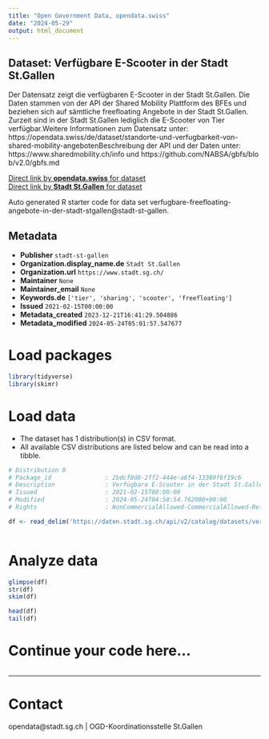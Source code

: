 ```yaml
---
title: "Open Government Data, opendata.swiss"
date: "2024-05-29"
output: html_document
---
```


## Dataset: Verfügbare E-Scooter in der Stadt St.Gallen

Der Datensatz zeigt die verfügbaren E-Scooter in der Stadt St.Gallen. Die Daten stammen von der API der Shared Mobility Plattform des BFEs und beziehen sich auf sämtliche freefloating Angebote in der Stadt St.Gallen. Zurzeit sind in der Stadt St.Gallen lediglich die E-Scooter von Tier verfügbar.Weitere Informationen zum Datensatz unter: https://opendata.swiss/de/dataset/standorte-und-verfugbarkeit-von-shared-mobility-angebotenBeschreibung der API und der Daten unter: https://www.sharedmobility.ch/info und https://github.com/NABSA/gbfs/blob/v2.0/gbfs.md

[Direct link by **opendata.swiss** for dataset](https://opendata.swiss/de/dataset/verfugbare-e-scooter-in-der-stadt-st-gallen)<br>
[Direct link by **Stadt St.Gallen** for dataset](https://daten.stadt.sg.ch/explore/dataset/verfugbare-freefloating-angebote-in-der-stadt-stgallen/)

Auto generated R starter code for data set verfugbare-freefloating-angebote-in-der-stadt-stgallen@stadt-st-gallen.

## Metadata

- **Publisher** `stadt-st-gallen`
- **Organization.display_name.de** `Stadt St.Gallen`
- **Organization.url** `https://www.stadt.sg.ch/`
- **Maintainer** `None`
- **Maintainer_email** `None`
- **Keywords.de** `['tier', 'sharing', 'scooter', 'freefloating']`
- **Issued** `2021-02-15T00:00:00`
- **Metadata_created** `2023-12-21T16:41:29.504886`
- **Metadata_modified** `2024-05-24T05:01:57.547677`


# Load packages

```r

library(tidyverse)
library(skimr)

```

# Load data

-   The dataset has 1 distribution(s) in CSV format.
-   All available CSV distributions are listed below and can be read into a tibble.

```r

# Distribution 0
# Package_id               : 2bdcf8d6-2ff2-444e-a6f4-13389f6f19c6
# Description              : Verfügbare E-Scooter in der Stadt St.Gallen (csv)
# Issued                   : 2021-02-15T00:00:00
# Modified                 : 2024-05-24T04:58:54.762000+00:00
# Rights                   : NonCommercialAllowed-CommercialAllowed-ReferenceRequired

df <- read_delim('https://daten.stadt.sg.ch/api/v2/catalog/datasets/verfugbare-freefloating-angebote-in-der-stadt-stgallen/exports/csv')



```

# Analyze data

```r

glimpse(df)
str(df)
skim(df)

head(df)
tail(df)

```

# Continue your code here...

```r

```

------------------------------------------------------------------------

# Contact

opendata@stadt.sg.ch | OGD-Koordinationsstelle St.Gallen

